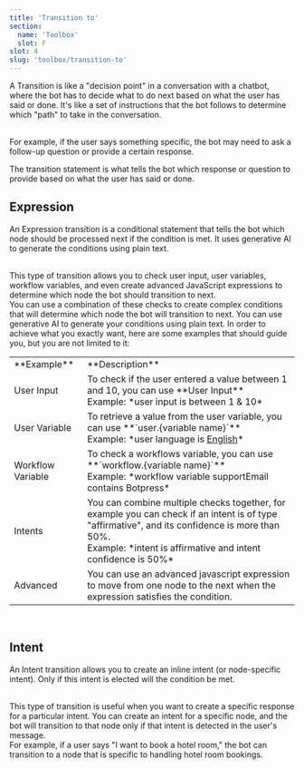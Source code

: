 ```yaml
---
title: 'Transition to'
section:
  name: 'Toolbox'
  slot: F
slot: 4
slug: 'toolbox/transition-to'
---
```


A Transition is like a "decision point" in a conversation with a chatbot, where the bot has to decide what to do next based on what the user has said or done. It's like a set of instructions that the bot follows to determine which "path" to take in the conversation.

<br />
For example, if the user says something specific, the bot may need to ask a follow-up question or provide a certain response.

The transition statement is what tells the bot which response or question to provide based on what the user has said or done.

## Expression

An Expression transition is a conditional statement that tells the bot which node should be processed next if the condition is met. It uses generative AI to generate the conditions using plain text.

<br />
This type of transition allows you to check user input, user variables, workflow variables, and even create advanced JavaScript
expressions to determine which node the bot should transition to next.
<br />
You can use a combination of these checks to create complex conditions that will determine which node the bot will transition
to next.

<Callout variant="gai" title="Generative AI Transitions">
  You can use generative AI to generate your conditions using plain text. In order to achieve what you exactly want,
  here are some examples that should guide you, but you are not limited to it:
</Callout>

<Table>
  <Tr>
    <Td>**Example**</Td>
    <Td>**Description**</Td>
  </Tr>
  <Tr>
    <Td>User Input</Td>
    <Td>
      To check if the user entered a value between 1 and 10, you can use **User Input** <br/>Example: *user input is between 1 & 10*
    </Td>
  </Tr>
  <Tr>
    <Td>User Variable</Td>
    <Td>
To retrieve a value from the user variable, you can use **`user.{variable name}`** <br/>
Example: *user language is <u>English</u>*
    </Td>
  </Tr>
  <Tr>
    <Td>Workflow Variable</Td>
    <Td>To check a workflows variable, you can use **`workflow.{variable name}`**<br/>
    Example: *workflow variable supportEmail contains Botpress*</Td>
  </Tr>
  <Tr>
    <Td>Intents</Td>
    <Td>You can combine multiple checks together, for example you can check if an intent is of type "affirmative", and its confidence is more than 50%. <br/>
      Example: *intent is affirmative and intent confidence is 50%* </Td>
  </Tr>
  <Tr>
    <Td>Advanced</Td>
    <Td>
      You can use an advanced javascript expression to move from one node to the next when the expression satisfies the condition.
    </Td>
</Tr>

</Table>
<br/>

## Intent

An Intent transition allows you to create an inline intent (or node-specific intent). Only if this intent is elected will the condition be met.

<br />
This type of transition is useful when you want to create a specific response for a particular intent. You can create an
intent for a specific node, and the bot will transition to that node only if that intent is detected in the user's message.
<br />
For example, if a user says "I want to book a hotel room," the bot can transition to a node that is specific to handling
hotel room bookings.

